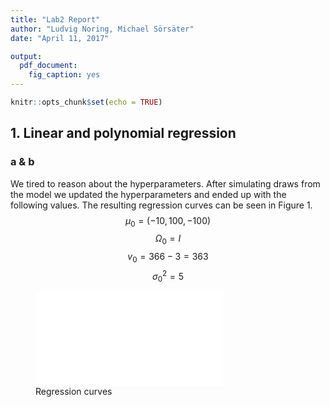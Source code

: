 ```yaml
---
title: "Lab2 Report"
author: "Ludvig Noring, Michael Sörsäter"
date: "April 11, 2017"

output:
  pdf_document:
    fig_caption: yes
---
```


```r
knitr::opts_chunk$set(echo = TRUE)

```

## 1. Linear and polynomial regression
### a & b
We tired to reason about the hyperparameters. After simulating draws from the model we updated the hyperparameters and ended up with the following values. The resulting regression curves can be seen in Figure 1.
$$ \mu_0 = (-10, 100, -100) $$
$$ \Omega_0 = I $$
$$ v_0 = 366 - 3 = 363 $$
$$ \sigma_0^2 = 5 $$

![Regression curves](plots/hyper.pdf)

```r

```


